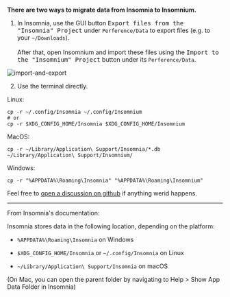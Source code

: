 <br/>
<b>There are two ways to migrate data from Insomnia to Insomnium.</b>

1. In Insomnia, use the GUI button <kbd >Export files from the "Insomnia" Project</kbd>  under `Perference/Data` to export files (e.g. to your `~/Downloads`). <br/><br/>After that, open Insomnium and import these files using the <kbd >Import to the "Insomnium" Project</kbd> button under its `Perference/Data`.



<Image src="/import-export.png" alt="import-and-export" width={500} height={500} />

2. Use the terminal directly. 

Linux:

```
cp -r ~/.config/Insomnia ~/.config/Insomnium
# or 
cp -r $XDG_CONFIG_HOME/Insomnia $XDG_CONFIG_HOME/Insomnium
```

MacOS:

```
cp -r ~/Library/Application\ Support/Insomnia/*.db ~/Library/Application\ Support/Insomnium/
```

Windows:

```
cp -r "%APPDATA%\Roaming\Insomnia" "%APPDATA%\Roaming\Insomnium"
```

Feel free to [open a discussion on github](https://github.com/ArchGPT/insomnium/discussions) if anything werid happens.

--- 

From Insomnia's documentation:

Insomnia stores data in the following location, depending on the platform:

- `%APPDATA%\Roaming\Insomnia` on Windows

- `$XDG_CONFIG_HOME/Insomnia` or `~/.config/Insomnia` on Linux

- `~/Library/Application\ Support/Insomnia` on macOS

(On Mac, you can open the parent folder by navigating to Help > Show App Data Folder in Insomnia)